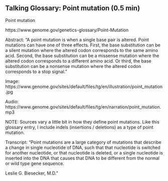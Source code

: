 ## Talking Glossary: Point mutation (0.5 min)
Point mutation

https://www.genome.gov/genetics-glossary/Point-Mutation

Abstract: "A point mutation is when a single base pair is altered. Point mutations can have one of three effects. First, the base substitution can be a silent mutation where the altered codon corresponds to the same amino acid. Second, the base substitution can be a missense mutation where the altered codon corresponds to a different amino acid. Or third, the base substitution can be a nonsense mutation where the altered codon corresponds to a stop signal."

Image: https://www.genome.gov/sites/default/files/tg/en/illustration/point_mutation.jpg

Audio: https://www.genome.gov/sites/default/files/tg/en/narration/point_mutation.mp3
 

NOTE: Sources vary a little bit in how they define point mutations.  Like this glossary entry, I include indels (insertions / deletions) as a type of point mutation.



 

Transcript:
"Point mutations are a large category of mutations that describe a change in single nucleotide of DNA, such that that nucleotide is switched for another nucleotide, or that nucleotide is deleted, or a single nucleotide is inserted into the DNA that causes that DNA to be different from the normal or wild type gene sequence.

Leslie G. Biesecker, M.D."
